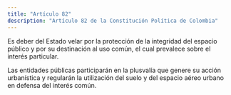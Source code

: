 ```yaml
---
title: "Artículo 82"
description: "Artículo 82 de la Constitución Política de Colombia"
---
```


Es deber del Estado velar por la
protección de la integridad del espacio público y por su destinación al uso común, el cual prevalece sobre el interés particular.

Las entidades públicas participarán en la plusvalía que genere su acción urbanística y regularán la
utilización del suelo y del espacio aéreo urbano en
defensa del interés común.
